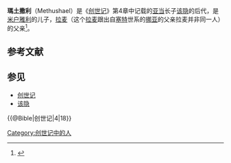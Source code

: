 {{expand|time=2014-04-16T01:07:40+00:00}}
{{unreferenced|time=2014-04-16T01:07:40+00:00}}

'''瑪土撒利'''（Methushael）是《[[创世记|创世记]]》第4章中记载的[[亚当|亚当]]长子[[该隐|该隐]]的后代，是[[米户雅利|米户雅利]]的儿子，[[拉麦_(玛土撒利之子)|拉麦]]（这个[[拉麦|拉麦]]跟出自[[塞特|塞特]]世系的[[挪亚|挪亚]]的父亲拉麦并非同一人）的父亲<ref>{{Bible|创世记|4|18}}</ref>。

== 参考文献 ==
{{Reflist}}

== 参见 ==
* [[创世记|创世记]]
* [[该隐|该隐]]

{{DEFAULTSORT:Methushael}}
[[Category:创世记中的人|Category:创世记中的人]]{{@Bible|创世记|4|18}}